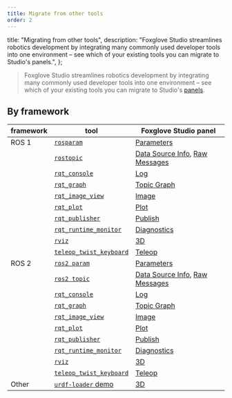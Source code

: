 ```yaml
---
title: Migrate from other tools
order: 2
---
```


  title: "Migrating from other tools",
  description:
    "Foxglove Studio streamlines robotics development by integrating many commonly used developer tools into one environment – see which of your existing tools you can migrate to Studio's panels.",
};

> Foxglove Studio streamlines robotics development by integrating many commonly used developer tools into one environment – see which of your existing tools you can migrate to Studio's [panels](/docs/studio/panels/introduction).

## By framework

| framework | tool                                                                                                               | Foxglove Studio panel                                                                                      |
| --------- | ------------------------------------------------------------------------------------------------------------------ | ---------------------------------------------------------------------------------------------------------- |
| ROS 1     | [`rosparam`](http://wiki.ros.org/rosparam)                                                                         | [Parameters](/docs/studio/panels/parameters)                                                               |
|           | [`rostopic`](http://wiki.ros.org/rostopic)                                                                         | [Data Source Info](/docs/studio/panels/data-source-info), [Raw Messages](/docs/studio/panels/raw-messages) |
|           | [`rqt_console`](https://wiki.ros.org/rqt_console)                                                                  | [Log](/docs/studio/panels/log)                                                                             |
|           | [`rqt_graph`](https://wiki.ros.org/rqt_graph)                                                                      | [Topic Graph](/docs/studio/panels/topic-graph)                                                             |
|           | [`rqt_image_view`](https://wiki.ros.org/rqt_image_view)                                                            | [Image](/docs/studio/panels/image)                                                                         |
|           | [`rqt_plot`](https://wiki.ros.org/rqt_plot)                                                                        | [Plot](/docs/studio/panels/plot)                                                                           |
|           | [`rqt_publisher`](http://wiki.ros.org/rqt_publisher)                                                               | [Publish](/docs/studio/panels/publish)                                                                     |
|           | [`rqt_runtime_monitor`](http://wiki.ros.org/rqt_runtime_monitor)                                                   | [Diagnostics](/docs/studio/panels/diagnostics)                                                             |
|           | [`rviz`](http://wiki.ros.org/rviz)                                                                                 | [3D](/docs/studio/panels/3d)                                                                               |
|           | [`teleop_twist_keyboard`](http://wiki.ros.org/teleop_twist_keyboard)                                               | [Teleop](/docs/studio/panels/teleop)                                                                       |
| ROS 2     | [`ros2 param`](https://docs.ros.org/en/galactic/How-To-Guides/Using-ros2-param.html)                               | [Parameters](/docs/studio/panels/parameters)                                                               |
|           | [`ros2 topic`](https://docs.ros.org/en/galactic/Tutorials/Topics/Understanding-ROS2-Topics.html#ros2-topic-list)   | [Data Source Info](/docs/studio/panels/data-source-info), [Raw Messages](/docs/studio/panels/raw-messages) |
|           | [`rqt_console`](https://docs.ros.org/en/galactic/Tutorials/Rqt-Console/Using-Rqt-Console.html)                     | [Log](/docs/studio/panels/log)                                                                             |
|           | [`rqt_graph`](https://docs.ros.org/en/galactic/Tutorials/Topics/Understanding-ROS2-Topics.html?#rqt-graph)         | [Topic Graph](/docs/studio/panels/topic-graph)                                                             |
|           | [`rqt_image_view`](https://index.ros.org/p/rqt_image_view/github-ros-visualization-rqt_image_view)                 | [Image](/docs/studio/panels/image)                                                                         |
|           | [`rqt_plot`](https://index.ros.org/p/rqt_plot/)                                                                    | [Plot](/docs/studio/panels/plot)                                                                           |
|           | [`rqt_publisher`](https://index.ros.org/p/rqt_publisher/)                                                          | [Publish](/docs/studio/panels/publish)                                                                     |
|           | [`rqt_runtime_monitor`](https://index.ros.org/p/rqt_runtime_monitor/github-ros-visualization-rqt_runtime_monitor/) | [Diagnostics](/docs/studio/panels/diagnostics)                                                             |
|           | [`rviz`](https://github.com/ros2/rviz)                                                                             | [3D](/docs/studio/panels/3d)                                                                               |
|           | [`teleop_twist_keyboard`](https://github.com/ros2/teleop_twist_keyboard)                                           | [Teleop](/docs/studio/panels/teleop)                                                                       |
| Other     | [`urdf-loader` demo](https://gkjohnson.github.io/urdf-loaders/javascript/example/bundle/)                          | [3D](/docs/studio/panels/3d#add-urdf)                                                                      |
